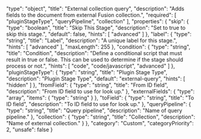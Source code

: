   "type": "object",
  "title": "External collection query",
  "description": "Adds fields to the document from external Fusion collection.",
  "required": [
    "pluginStageType",
    "queryPipeline",
    "collection"
  ],
  "properties": {
    "skip": {
      "type": "boolean",
      "title": "Skip This Stage",
      "description": "Set to true to skip this stage.",
      "default": false,
      "hints": [
        "advanced"
      ]
    },
    "label": {
      "type": "string",
      "title": "Label",
      "description": "A unique label for this stage.",
      "hints": [
        "advanced"
      ],
      "maxLength": 255
    },
    "condition": {
      "type": "string",
      "title": "Condition",
      "description": "Define a conditional script that must result in true or false. This can be used to determine if the stage should process or not.",
      "hints": [
        "code",
        "code/javascript",
        "advanced"
      ]
    },
    "pluginStageType": {
      "type": "string",
      "title": "Plugin Stage Type",
      "description": "Plugin Stage Type",
      "default": "external-query",
      "hints": [
        "hidden"
      ]
    },
    "fromField": {
      "type": "string",
      "title": "From ID field",
      "description": "From ID field to use for look up."
    },
    "externalFields": {
      "type": "array",
      "items": {
        "type": "string"
      }
    },
    "toField": {
      "type": "string",
      "title": "To ID field",
      "description": "To ID field to use for look up."
    },
    "queryPipeline": {
      "type": "string",
      "title": "Query pipeline",
      "description": "Name of query pipeline."
    },
    "collection": {
      "type": "string",
      "title": "Collection",
      "description": "Name of external collection."
    }
  },
  "category": "Custom",
  "categoryPriority": 2,
  "unsafe": false
}
